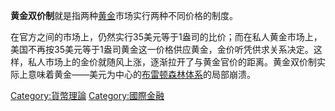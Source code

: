 {{Unreferenced |time=2009-10-08T05:01:06+00:00 }}

'''黄金双价制'''就是指两种[[黄金|黄金]]市场实行两种不同价格的制度。

在官方之间的市场上，仍然实行35美元等于1盎司的比价；而在私人黄金市场上，美国不再按35美元等于1盎司黄金这一价格供应黄金，金价听凭供求关系决定。这样，私人市场上的金价就随风上涨，逐渐拉开了与黄金官价的距离。黄金双价制实际上意味着黄金——美元为中心的[[布雷顿森林体系|布雷顿森林体系]]的局部崩溃。

[[Category:貨幣理論|Category:貨幣理論]]
[[Category:國際金融|Category:國際金融]]
